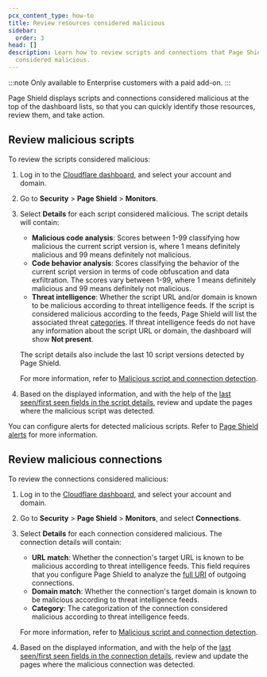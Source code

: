 ```yaml
---
pcx_content_type: how-to
title: Review resources considered malicious
sidebar:
  order: 3
head: []
description: Learn how to review scripts and connections that Page Shield
  considered malicious.
---
```



:::note
Only available to Enterprise customers with a paid add-on.
:::

Page Shield displays scripts and connections considered malicious at the top of the dashboard lists, so that you can quickly identify those resources, review them, and take action.

## Review malicious scripts

To review the scripts considered malicious:

1. Log in to the [Cloudflare dashboard](https://dash.cloudflare.com/), and select your account and domain.

2. Go to **Security** > **Page Shield** > **Monitors**.

3. Select **Details** for each script considered malicious. The script details will contain:

   - **Malicious code analysis**: Scores between 1-99 classifying how malicious the current script version is, where 1 means definitely malicious and 99 means definitely not malicious.
   - **Code behavior analysis**: Scores classifying the behavior of the current script version in terms of code obfuscation and data exfiltration. The scores vary between 1-99, where 1 means definitely malicious and 99 means definitely not malicious.
   - **Threat intelligence**: Whether the script URL and/or domain is known to be malicious according to threat intelligence feeds. If the script is considered malicious according to the feeds, Page Shield will list the associated threat [categories](/page-shield/how-it-works/malicious-script-detection/#malicious-script-and-connection-categories). If threat intelligence feeds do not have any information about the script URL or domain, the dashboard will show **Not present**.

   The script details also include the last 10 script versions detected by Page Shield.

   <Render file="scripts-hash-note" />

   For more information, refer to [Malicious script and connection detection](/page-shield/how-it-works/malicious-script-detection/).

4. Based on the displayed information, and with the help of the [last seen/first seen fields in the script details](/page-shield/detection/monitor-connections-scripts/#view-details), review and update the pages where the malicious script was detected.

You can configure alerts for detected malicious scripts. Refer to [Page Shield alerts](/page-shield/alerts/) for more information.

## Review malicious connections

To review the connections considered malicious:

1. Log in to the [Cloudflare dashboard](https://dash.cloudflare.com/), and select your account and domain.

2. Go to **Security** > **Page Shield** > **Monitors**, and select **Connections**.

3. Select **Details** for each connection considered malicious. The connection details will contain:

   - **URL match**: Whether the connection's target URL is known to be malicious according to threat intelligence feeds. This field requires that you configure Page Shield to analyze the [full URI](/page-shield/reference/settings/#connection-target-details) of outgoing connections.
   - **Domain match**: Whether the connection's target domain is known to be malicious according to threat intelligence feeds.
   - **Category**: The categorization of the connection considered malicious according to threat intelligence feeds.

   For more information, refer to [Malicious script and connection detection](/page-shield/how-it-works/malicious-script-detection/).

4. Based on the displayed information, and with the help of the [last seen/first seen fields in the connection details](/page-shield/detection/monitor-connections-scripts/#view-details), review and update the pages where the malicious connection was detected.
